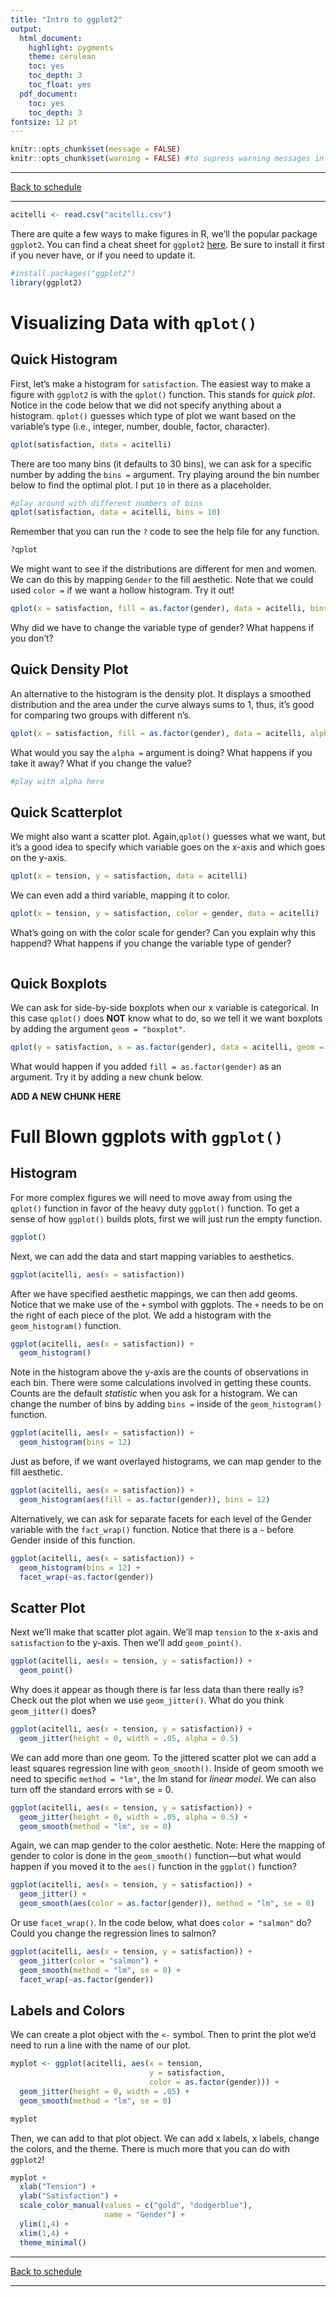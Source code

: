 ```yaml
---
title: "Intro to ggplot2"
output:
  html_document:
    highlight: pygments
    theme: cerulean
    toc: yes
    toc_depth: 3
    toc_float: yes
  pdf_document:
    toc: yes
    toc_depth: 3
fontsize: 12 pt
---
```

```r
knitr::opts_chunk$set(message = FALSE)
knitr::opts_chunk$set(warning = FALSE) #to supress warning messages in all output
```

***

[Back to schedule](index.html)

***

```r
acitelli <- read.csv("acitelli.csv")
```

There are quite a few ways to make figures in R, we'll the popular package `ggplot2`. You can find a cheat sheet for `ggplot2` [here](http://github.com/rstudio/cheatsheets/raw/master/data-visualization-2.1.pdf). Be sure to install it first if you never have, or if you need to update it. 

```r
#install.packages("ggplot2")
library(ggplot2)
```

# Visualizing Data with `qplot()`

## Quick Histogram

First, let's make a histogram for `satisfaction`. The easiest way to make a figure with `ggplot2` is with the `qplot()` function. This stands for *quick plot*.  Notice in the code below that we did not specify anything about a histogram. `qplot()` guesses which type of plot we want based on the variable's type (i.e., integer, number, double, factor, character).  

```r
qplot(satisfaction, data = acitelli)
```

There are too many bins (it defaults to 30 bins), we can ask for a specific number by adding the `bins = ` argument. Try playing around the bin number below to find the optimal plot. I put `10` in there as a placeholder.

```r
#play around with different numbers of bins
qplot(satisfaction, data = acitelli, bins = 10)
```

Remember that you can run the `?` code to see the help file for any function. 

```r
?qplot
```

We might want to see if the distributions are different for men and women. We can do this by mapping `Gender` to the fill aesthetic. Note that we could used `color =` if we want a hollow histogram. Try it out!

```r
qplot(x = satisfaction, fill = as.factor(gender), data = acitelli, bins = 10)
```

Why did we have to change the variable type of gender? What happens if you don't? 

## Quick Density Plot

An alternative to the histogram is the density plot. It displays a smoothed distribution and the area under the curve always sums to 1, thus, it's good for comparing two groups with different n's. 

```r
qplot(x = satisfaction, fill = as.factor(gender), data = acitelli, alpha = .05, geom = "density")
```

What would you say the `alpha = ` argument is doing? What happens if you take it away? What if you change the value?

```r
#play with alpha here
```

## Quick Scatterplot

We might also want a scatter plot. Again,`qplot()` guesses what we want, but it's a good idea to specify which variable goes on the x-axis and which goes on the y-axis. 

```r
qplot(x = tension, y = satisfaction, data = acitelli)
```

We can even add a third variable, mapping it to color. 

```r
qplot(x = tension, y = satisfaction, color = gender, data = acitelli)
```

What's going on with the color scale for gender? Can you explain why this happend? What happens if you change the variable type of gender?

```r

```

## Quick Boxplots

We can ask for side-by-side boxplots when our x variable is categorical. In this case `qplot()` does **NOT** know what to do, so we tell it we want boxplots by adding the argument `geom = "boxplot"`. 

```r
qplot(y = satisfaction, x = as.factor(gender), data = acitelli, geom = "boxplot")
```

What would happen if you added `fill = as.factor(gender)` as an argument. Try it by adding a new chunk below. 

**ADD A NEW CHUNK HERE**

# Full Blown ggplots with `ggplot()`

## Histogram

For more complex figures we will need to move away from using the `qplot()` function in favor of the heavy duty `ggplot()` function. To get a sense of how `ggplot()` builds plots, first we will just run the empty function.

```r
ggplot()
```

Next, we can add the data and start mapping variables to aesthetics. 

```r
ggplot(acitelli, aes(x = satisfaction))
```

After we have specified aesthetic mappings, we can then add geoms. Notice that we make use of the `+` symbol with ggplots. The `+` needs to be on the right of each piece of the plot. We add a histogram with the `geom_histogram()` function. 

```r
ggplot(acitelli, aes(x = satisfaction)) +
  geom_histogram()
```

Note in the histogram above the y-axis are the counts of observations in each bin. There were some calculations involved in getting these counts. Counts are the default *statistic* when you ask for a histogram. We can change the number of bins by adding `bins =` inside of the `geom_histogram()` function. 

```r
ggplot(acitelli, aes(x = satisfaction)) +
  geom_histogram(bins = 12)
```

Just as before, if we want overlayed histograms, we can map gender to the fill aesthetic. 

```r
ggplot(acitelli, aes(x = satisfaction)) +
  geom_histogram(aes(fill = as.factor(gender)), bins = 12)
```

Alternatively, we can ask for separate facets for each level of the Gender variable with the `fact_wrap()` function. Notice that there is a `~` before Gender inside of this function. 

```r
ggplot(acitelli, aes(x = satisfaction)) +
  geom_histogram(bins = 12) +
  facet_wrap(~as.factor(gender))
```

## Scatter Plot

Next we'll make that scatter plot again. We'll map `tension` to the x-axis and `satisfaction` to the y-axis. Then we'll add `geom_point()`.

```r
ggplot(acitelli, aes(x = tension, y = satisfaction)) +
  geom_point()
```

Why does it appear as though there is far less data than there really is? Check out the plot when we use `geom_jitter()`. What do you think `geom_jitter()` does?

```r
ggplot(acitelli, aes(x = tension, y = satisfaction)) +
  geom_jitter(height = 0, width = .05, alpha = 0.5)
```

We can add more than one geom. To the jittered scatter plot we can add a least squares regression line with `geom_smooth()`. Inside of geom smooth we need to specific `method = "lm"`, the lm stand for *linear model*. We can also turn off the standard errors with se = 0.  

```r
ggplot(acitelli, aes(x = tension, y = satisfaction)) +
  geom_jitter(height = 0, width = .05, alpha = 0.5) +
  geom_smooth(method = "lm", se = 0)
```

Again, we can map gender to the color aesthetic. Note: Here the mapping of gender to color is done in the `geom_smooth()` function---but what would happen if you moved it to the `aes()` function in the `ggplot()` function?

```r
ggplot(acitelli, aes(x = tension, y = satisfaction)) +
  geom_jitter() +
  geom_smooth(aes(color = as.factor(gender)), method = "lm", se = 0)
```

Or use `facet_wrap()`. In the code below, what does `color = "salmon"` do? Could you change the regression lines to salmon?

```r
ggplot(acitelli, aes(x = tension, y = satisfaction)) +
  geom_jitter(color = "salmon") +
  geom_smooth(method = "lm", se = 0) +
  facet_wrap(~as.factor(gender))
```

## Labels and Colors

We can create a plot object with the `<-` symbol. Then to print the plot we'd need to run a line with the name of our plot. 

```r
myplot <- ggplot(acitelli, aes(x = tension, 
                               y = satisfaction, 
                               color = as.factor(gender))) +
  geom_jitter(height = 0, width = .05) +
  geom_smooth(method = "lm", se = 0)

myplot
```

Then, we can add to that plot object. We can add x labels, x labels, change the colors, and the theme. There is much more that you can do with `ggplot2`!

```r
myplot + 
  xlab("Tension") +
  ylab("Satisfaction") +
  scale_color_manual(values = c("gold", "dodgerblue"), 
                     name = "Gender") +
  ylim(1,4) +
  xlim(1,4) +
  theme_minimal() 
```

***

[Back to schedule](index.html)

***